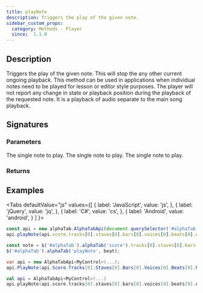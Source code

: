 ```yaml
---
title: playNote
description: Triggers the play of the given note.
sidebar_custom_props:
  category: Methods - Player
  since:  1.1.0
---
```


<SinceBadge since="1.1.0" />


## Description
Triggers the play of the given note. This will stop the any other current ongoing playback.
This method can be used in applications when individual notes need to be played for lesson or editor style purposes. 
The player will not report any change in state or playback position during the playback of the requested note. 
It is a playback of audio separate to the main song playback. 

## Signatures

<TypeTable>
    <TypeRow type="js" name="function playNote(note)" />
    <TypeRow type="jquery" name="alphaTab('playNote', note)" />
    <TypeRow type="net" name="void PlayNote(Note note)" />
    <TypeRow type="android" name="fun playNote(note: Note): Unit" />
</TypeTable>

### Parameters

<ParameterTable>
    <ParameterRow platform="js" name="beat" type="alphaTab.model.Note">
        The single note to play.
    </ParameterRow>
    <ParameterRow platform="net" name="beat" type="AlphaTab.Model.Note">
        The single note to play.
    </ParameterRow>
    <ParameterRow platform="android" name="beat" type="alphaTab.model.Note">
        The single note to play.
    </ParameterRow>
</ParameterTable>


### Returns


## Examples

<Tabs
  defaultValue="js"
  values={[
    { label: 'JavaScript', value: 'js', },
    { label: 'jQuery', value: 'jq', },
    { label: 'C#', value: 'cs', },
    { label: 'Android', value: 'android', }
  ]
}>
<TabItem value="js">

```js
const api = new alphaTab.AlphaTabApi(document.querySelector('#alphaTab'));
api.playNote(api.score.tracks[0].staves[0].bars[0].voices[0].beats[0].notes[0]);
```

</TabItem>
<TabItem value="jq">

```js
const note = $('#alphaTab').alphaTab('score').tracks[0].staves[0].bars[0].voices[0].beats[0].notes[0];
$('#alphaTab').alphaTab('playNote', beat);
```

</TabItem>
<TabItem value="cs">

```csharp
var api = new AlphaTabApi<MyControl>(...);
api.PlayNote(api.Score.Tracks[0].Staves[0].Bars[0].Voices[0].Beats[0].Notes[0]);
```

</TabItem>
<TabItem value="android">

```kotlin
val api = AlphaTabApi<MyControl>(...)
api.playNote(api.score.tracks[0].staves[0].bars[0].voices[0].beats[0].notes[0]);
```

</TabItem>
</Tabs>